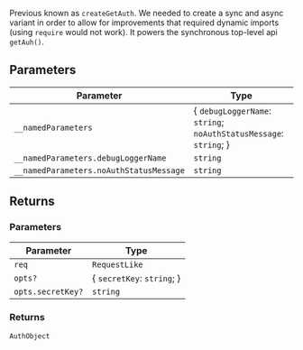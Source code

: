 Previous known as `createGetAuth`. We needed to create a sync and async variant in order to allow for improvements
that required dynamic imports (using `require` would not work).
It powers the synchronous top-level api `getAuh()`.

## Parameters

| Parameter                               | Type                                                                |
| --------------------------------------- | ------------------------------------------------------------------- |
| `__namedParameters`                     | \{ `debugLoggerName`: `string`; `noAuthStatusMessage`: `string`; \} |
| `__namedParameters.debugLoggerName`     | `string`                                                            |
| `__namedParameters.noAuthStatusMessage` | `string`                                                            |

## Returns

### Parameters

| Parameter         | Type                         |
| ----------------- | ---------------------------- |
| `req`             | `RequestLike`                |
| `opts?`           | \{ `secretKey`: `string`; \} |
| `opts.secretKey?` | `string`                     |

### Returns

`AuthObject`
